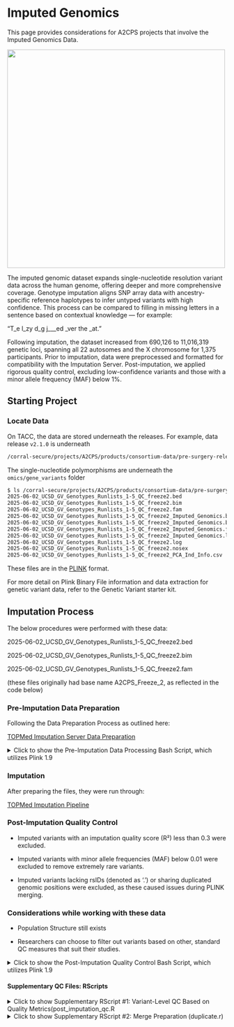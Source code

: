 # Imputed Genomics {#sec-genomics}

This page provides considerations for A2CPS projects that involve the Imputed Genomics Data.

![](https://upload.wikimedia.org/wikipedia/commons/d/df/Human_male_karyotpe_high_resolution.jpg){width=500px}

<!-- This picture is free to share -->

The imputed genomic dataset expands single-nucleotide resolution variant data across the human genome, offering deeper and more comprehensive coverage. Genotype imputation aligns SNP array data with ancestry-specific reference haplotypes to infer untyped variants with high confidence. This process can be compared to filling in missing letters in a sentence based on contextual knowledge — for example: 


“T_e l_zy d_g j___ed _ver the _at.”


Following imputation, the dataset increased from 690,126 to 11,016,319 genetic loci, spanning all 22 autosomes and the X chromosome for 1,375 participants. Prior to imputation, data were preprocessed and formatted for compatibility with the Imputation Server. Post-imputation, we applied rigorous quality control, excluding low-confidence variants and those with a minor allele frequency (MAF) below 1%.

## Starting Project

### Locate Data

On TACC, the data are stored underneath the releases. For example, data release `v2.1.0` is underneath

```bash
/corral-secure/projects/A2CPS/products/consortium-data/pre-surgery-release-2-1-0/omics/gene_variants
```

The single-nucleotide polymorphisms are underneath the `omics/gene_variants` folder

```bash
$ ls /corral-secure/projects/A2CPS/products/consortium-data/pre-surgery-release-2-1-0/omics/gene_variants
2025-06-02_UCSD_GV_Genotypes_Runlists_1-5_QC_freeze2.bed
2025-06-02_UCSD_GV_Genotypes_Runlists_1-5_QC_freeze2.bim
2025-06-02_UCSD_GV_Genotypes_Runlists_1-5_QC_freeze2.fam
2025-06-02_UCSD_GV_Genotypes_Runlists_1-5_QC_freeze2_Imputed_Genomics.bed
2025-06-02_UCSD_GV_Genotypes_Runlists_1-5_QC_freeze2_Imputed_Genomics.bim
2025-06-02_UCSD_GV_Genotypes_Runlists_1-5_QC_freeze2_Imputed_Genomics.fam
2025-06-02_UCSD_GV_Genotypes_Runlists_1-5_QC_freeze2_Imputed_Genomics.log
2025-06-02_UCSD_GV_Genotypes_Runlists_1-5_QC_freeze2.log
2025-06-02_UCSD_GV_Genotypes_Runlists_1-5_QC_freeze2.nosex
2025-06-02_UCSD_GV_Genotypes_Runlists_1-5_QC_freeze2_PCA_Ind_Info.csv
```

These files are in the [PLINK](https://www.cog-genomics.org/plink/1.9/) format.

For more detail on Plink Binary File information and data extraction for genetic variant data, refer to the Genetic Variant starter kit.

## Imputation Process

The below procedures were performed with these data:

2025-06-02_UCSD_GV_Genotypes_Runlists_1-5_QC_freeze2.bed

2025-06-02_UCSD_GV_Genotypes_Runlists_1-5_QC_freeze2.bim

2025-06-02_UCSD_GV_Genotypes_Runlists_1-5_QC_freeze2.fam

(these files originally had base name A2CPS_Freeze_2, as reflected in the code below)

### Pre-Imputation Data Preparation

Following the Data Preparation Process as outlined here:

[TOPMed Imputation Server Data Preparation](https://topmedimpute.readthedocs.io/en/latest/prepare-your-data/)

<details>
<summary>Click to show the Pre-Imputation Data Processing Bash Script, which utilizes Plink 1.9</summary>
```bash

mkdir A2CPS_RL1-5_For_Imputation_F2

  # 1. Subset out Y Chromosome and MT DNA
    mkdir A2CPS_RL1-5_For_Imputation_F2/Plink_Merged
    ./plink --bfile Freeze_2/A2CPS_Freeze_2 --chr 1-23 --keep-allele-order --make-bed --out A2CPS_RL1-5_For_Imputation_F2/Plink_Merged/A2CPS_RL1-5_For_Imputation_F2
    
  # 2. Run TOPMed Panel Check
    ./plink --freq --bfile A2CPS_RL1-5_For_Imputation_F2/Plink_Merged/A2CPS_RL1-5_For_Imputation_F2 --out A2CPS_RL1-5_For_Imputation_F2/Plink_Merged/A2CPS_RL1-5_For_Imputation_F2
    
    perl HRC-1000G-check-bim-v4.3.0/HRC-1000G-check-bim.pl -b A2CPS_RL1-5_For_Imputation_F2/Plink_Merged/A2CPS_RL1-5_For_Imputation_F2.bim -f A2CPS_RL1-5_For_Imputation_F2/Plink_Merged/A2CPS_RL1-5_For_Imputation_F2.frq -r CreateTOPMed/PASS.Variants.TOPMed_freeze5_hg38_dbSNP.tab -h

    sh ./A2CPS_RL1-5_For_Imputation_F2/Plink_Merged/Run-plink.sh

  # 3. Sort GZ.VCF Files by Genomic Position
    mkdir A2CPS_RL1-5_For_Imputation_F2/GZ_VCF_By_Chr_Sorted
    for chr in {1..23}; do
        bcftools sort ./A2CPS_RL1-5_For_Imputation_F2/Plink_Merged/A2CPS_RL1-5_For_Imputation_F2-updated-chr${chr}.vcf.gz -Oz -o ./A2CPS_RL1-5_For_Imputation_F2/GZ_VCF_By_Chr_Sorted/A2CPS_RL1-5_chr${chr}_sorted.vcf.gz
    done

  # 4. Add chr in front of chromosome number: "If your input data is GRCh38/hg38, please ensure chromosomes are encoded with prefix 'chr' (e.g. chr20)."
    mkdir A2CPS_RL1-5_For_Imputation_F2/GZ_VCF_By_Chr_Sorted_With_Chr
    for chr in {1..23}; do
        zcat ./A2CPS_RL1-5_For_Imputation_F2/GZ_VCF_By_Chr_Sorted/A2CPS_RL1-5_chr${chr}_sorted.vcf.gz | awk 'BEGIN {OFS="\t"} {if($0 !~ /^#/) $1="chr"$1; print}' | bgzip -c > ./A2CPS_RL1-5_For_Imputation_F2/GZ_VCF_By_Chr_Sorted_With_Chr/A2CPS_RL1-5_chr${chr}_sorted_with_chr.vcf.gz
    done
```
</details>

### Imputation
After preparing the files, they were run through:

[TOPMed Imputation Pipeline](https://topmedimpute.readthedocs.io/en/latest/pipeline/)

### Post-Imputation Quality Control

- Imputed variants with an imputation quality score (R²) less than 0.3 were excluded.

- Imputed variants with minor allele frequencies (MAF) below 0.01 were excluded to remove extremely rare variants.

- Imputed variants lacking rsIDs (denoted as '.') or sharing duplicated genomic positions were excluded, as these caused issues during PLINK merging.

### Considerations while working with these data
- Population Structure still exists

- Researchers can choose to filter out variants based on other, standard QC measures that suit their studies.


<details>
<summary>Click to show the Post-Imputation Quality Control Bash Script, which utilizes Plink 1.9</summary>

```bash

# 1. Run post_imputation_qc.R 

# This creates update_ids.txt, update_sexes.txt, and chr_${chr}/keep_ranges.txt,

# 2. MAKE Binary Files
for chr in {1..22}; do
  ./plink2 --vcf chr_${chr}/chr${chr}.dose.vcf.gz dosage=DS --make-bed --out chr_${chr}/chr${chr}_dose
done

# 3. UPDATE IDs
for chr in {1..22}; do
   ./plink2 --bfile chr_${chr}/chr${chr}_dose --update-ids update_ids.txt --make-bed --out chr_${chr}/chr${chr}_dose_updated_IDs
done

# 4. UPDATE SEXES
for chr in {1..22}; do
   ./plink2 --bfile chr_${chr}/chr${chr}_dose_updated_IDs --update-sex update_sexes.txt --make-bed --out chr_${chr}/chr${chr}_dose_updated_sexes
done

# 5. Keep variants with (MAF > 0.01 and R2 > 0.3)
for chr in {1..22}; do
  ./plink2 --bfile chr_${chr}/chr${chr}_dose_updated_sexes --extract range chr_${chr}/keep_ranges.txt --make-bed --out chr_${chr}/chr${chr}_dose_qced
done

# X CHR #
# 6. MAKE Binary Files
./plink2 --vcf chr_X/chrX.dose.vcf.gz dosage=DS --make-bed --update-sex update_sexes_X.txt --out chr_X/chrX_dose

# 7. Update IDs
./plink2 --bfile chr_X/chrX_dose --make-bed --update-ids update_ids.txt --out chr_X/chrX_updated_IDs

# 8. Keep only variants that passed QC
./plink2 --bfile chr_X/chrX_updated_IDs --extract range chr_X/keep_ranges.txt --make-bed --out chr_X/chrX_dose_qced

# 9. Rename each file
mkdir ./Imputation_QCed
for chr in {1..22} X; do
   mv chr_${chr}/chr${chr}_dose_qced.bed Imputation_QCed/chr${chr}_imputed_qced.bed
   mv chr_${chr}/chr${chr}_dose_qced.bim Imputation_QCed/chr${chr}_imputed_qced.bim
   mv chr_${chr}/chr${chr}_dose_qced.fam Imputation_QCed/chr${chr}_imputed_qced.fam
   mv chr_${chr}/chr${chr}_dose_qced.log Imputation_QCed/chr${chr}_imputed_qced.log
done

# 10. Identify SNPs that were duplicated during Imputation or have "." as their rsID
duplicate.R

# 11. Drop Duplicate and "." SNPs. Merging files for a combined imputed dataset does not function with duplicates for genomic position or identifiers
mkdir ./Imputation_QCed/No_Duplicates
for chr in {1..22} X; do
   ./plink --bfile Imputation_QCed/chr${chr}_imputed_qced --exclude Imputation_QCed/duplicate_snp_list.txt --make-bed --out Imputation_QCed/No_Duplicates/chr${chr}_No_Duplicates
done

# 12. Drop Variants that are impossibly called for X Chromosome
awk '{print $3}' Imputation_QCed/No_Duplicates/chrX_No_Duplicates.hh | sort -u > Imputation_QCed/hh_snps_x_to_exclude.txt
./plink --bfile Imputation_QCed/No_Duplicates/chrX_No_Duplicates --exclude Imputation_QCed/hh_snps_x_to_exclude.txt --make-bed --out Imputation_QCed/No_Duplicates/chrX_imputed_qced_no_hh

# 13. Merge Chromosomes 1 - 22, X
mkdir ./Imputation_QCed/Final
./plink --bfile Imputation_QCed/No_Duplicates/chr1_No_Duplicates --merge-list Imputation_QCed/a2cps_imputed_qc_merge_list.txt --make-bed --out Imputation_QCed/Final/A2CPS_Imputed_Genomics

```
</details>

#### Supplementary QC Files: RScripts
<details>
<summary>Click to show Supplementary RScript #1: Variant-Level QC Based on Quality Metrics(post_imputation_qc.R</summary>
```r
library(data.table)

setwd("./Imputation_Results/")

chromosomes <- c(1:22, "X")
for (chr in chromosomes) {
  folder <- paste0("chr_", chr)
  file_path <- file.path(folder, paste0("chr", chr, ".info.gz"))
  
  dose <- fread(file_path)
  
  dose[, c("AF", "MAF", "AVG_CS", "R2") := {
    af      <- sub(".*AF=([^;]*).*", "\\1", INFO)
    maf     <- sub(".*MAF=([^;]*).*", "\\1", INFO)
    avg.cs  <- sub(".*AVG_CS=([^;]*).*", "\\1", INFO)
    r2      <- sub(".*R2=([^;]*).*", "\\1", INFO)
    list(as.numeric(af), as.numeric(maf), as.numeric(avg.cs), as.numeric(r2))
  }]
  
  maf.001 <- dose[MAF > 0.01]
  r2.03 <- maf.001[R2 > 0.3]
  setnames(r2.03, "#CHROM", "CHROM", skip_absent=TRUE)
  r2.03[, chr := sub("^chr", "", CHROM)]
  r2.03[, start := POS]
  r2.03[, end := POS]
  
  keep_ranges <- r2.03[, .(chr, start, end)]
  
  fwrite(keep_ranges, file.path(folder, "keep_ranges.txt"), sep = "\t", col.names = FALSE, quote = FALSE)
}

# Update IDs 
fam <- fread("./chr_1/chr1_dose.fam")

OldFID <- fam$V1
OldIID <- fam$V2

NewFID <- sub("^(.*?)_.*", "\\1", OldIID)
NewIID <- sub(".*?_(.*)", "\\1", OldIID)

update_ids <- data.table(OldFID, OldIID, NewFID, NewIID)
fwrite(update_ids, "update_ids.txt", sep = "\t", col.names = FALSE, quote = FALSE)

# Update Sexes
fam.og <- fread("./A2CPS_RL1-5_For_Imputation_F2.fam")
update_sexes <- data.table(fam.og$V1, fam.og$V2, fam.og$V5)
fwrite(update_sexes, "update_sexes.txt", sep = "\t", col.names = FALSE, quote = FALSE)

fam.og <- fread("./A2CPS_RL1-5_For_Imputation_F2.fam")
fam.now <- fread("./chr1_dose.fam")
update_sexes <- data.table(fam.now$V1, fam.now$V2, fam.og$V5)
fwrite(update_sexes, "update_sexes_X.txt", sep = "\t", col.names = FALSE, quote = FALSE)
```
</details>

<details>
<summary>Click to show Supplementary RScript #2: Merge Preparation (duplicate.r)</summary>
```r
library(data.table)
setwd("./Imputation_Results/Imputation_QCed/")

combined_data <- data.table(V1=character(), V2=character(), V4=integer())

for (chr in c(1:22, "X")) {
  file_name <- paste0("chr", chr, "_imputed_qced.bim")
  dt <- fread(file_name, select = c(1,2,4), header = FALSE)
  combined_data <- rbindlist(list(combined_data, dt), use.names = TRUE, fill = TRUE)
}

dup_pos <- combined_data[, .N, by=.(V1, V4)][N > 1]
snps_dup_pos <- combined_data[dup_pos, on=.(V1, V4), nomatch=0, V2]
dup_snps <- combined_data[, .N, by=V2][N > 1, V2]

snps_to_exclude <- unique(c(snps_dup_pos, dup_snps))

fwrite(as.data.table(snps_to_exclude), "duplicate_snp_list.txt", col.names = FALSE)
```
</details>